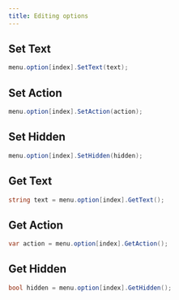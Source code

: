 ```yaml
---
title: Editing options
---
```


## Set Text

```cs
menu.option[index].SetText(text);
```

## Set Action

```cs
menu.option[index].SetAction(action);
```

## Set Hidden

```cs
menu.option[index].SetHidden(hidden);
```

## Get Text

```cs
string text = menu.option[index].GetText();
```

## Get Action

```cs
var action = menu.option[index].GetAction();
```

## Get Hidden

```cs
bool hidden = menu.option[index].GetHidden();
```

